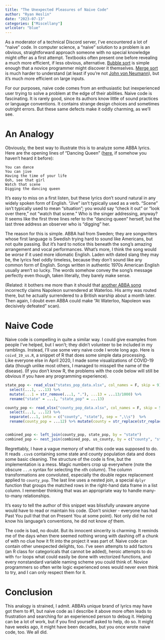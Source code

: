 ```yaml
---
title: "The Unexpected Pleasures of Naive Code"
author: "Ryan Heslin"
date: "2023-07-13"
categories: ["Miscellany"]
urlcolor: "blue"
---
```


As a moderator of a technical Discord server, I've encountered 
a lot of "naive" code. In computer science, a "naive" solution to a problem 
is an obvious, straightforward approach someone with no special knowledge might 
offer as a first attempt. Textbooks often present one before revealing a
much more efficient, if less obvious, alternative. [Bubble sort](https://en.wikipedia.org/wiki/Bubble_sort) is 
simple enough that a novice programmer might discover it themselves. 
[Merge sort](https://en.wikipedia.org/wiki/Merge_sort) is much harder to understand 
(at least if you're not [John von Neumann](https://en.wikipedia.org/wiki/John_von_Neumann)),
but it's much more efficient on large inputs.

For our purposes, naive code comes from 
an enthusiastic but inexperienced user trying to solve a problem at the 
edge of their abilities. 
Naive code is fascinating. It is rarely good, since its authors know little 
of sound practices or language conventions. It contains strange design choices 
and sometimes outright errors. But these same defects make it 
oddly charming, as we'll see.

# An Analogy

Obviously, the best way to illustrate this is to analyze some ABBA lyrics. 
Here are the opening lines of "Dancing Queen" ([here](https://www.youtube.com/watch?v=xFrGuyw1V8s), if somehow you haven't heard it before):
```
You can dance
You can jive
Having the time of your life
Ooh, see that girl
Watch that scene
Digging the dancing queen
```

It's easy to miss on a first listen, but these lyrics don't sound natural 
in any widely spoken form of English.
"Jive" isn't typically used as a verb. "Scene" isn't typically used to mean 
"situation";
you would say "check it out" or "look over there," not "watch that scene."
Who is the singer addressing, anyway? It seems like the first three lines 
refer to the "dancing queen" herself, but the last three address an observer 
who is "digging" her.

The reason for this is simple. ABBA hail from Sweden; they are songwriters whose first language is Swedish trying hard to sound like 
Americans, but not quite passing.
But it's hard to notice this beneath the song's amazing arrangement and vocal 
performances.
What's more, I think the song would be _worse_ if it used more idiomatic English. 
 Laden with dated slang they may be, the lyrics feel oddly timeless, because they don't sound like any common form of English.
Songs written in authentic 1970s American English usually aren't so lucky. The words 
somehow convey the song's message perfectly even though, taken literally, they barely make 
sense. 

(Related: it bothers me more than it should that [another ABBA song](https://www.youtube.com/watch?v=Sj_9CiNkkn4) incorrectly claims Napoleon 
surrendered at Waterloo. His army was routed there, but he actually surrendered to a 
British warship about a month later. Then again, I doubt even ABBA could make "At Waterloo, Napoleon was decisively defeated" scan). 

# Naive Code

Naive code is compelling in quite a similar way. I could give examples from 
people I've helped, but I won't; they didn't volunteer to be included in my ramblings.
Instead, I'll use some very naive code I wrote long ago. 
Here is `coivd_19_us.R`, a snippet of R that does some simple data processing.  
Like everyone else in April 2020, I made some visualizations of COVID-19 
data (though unlike most others, I managed to misspell the name of the disease).
(If you don't know R, the problems with the code below will still be obvious if you have any programming experience). 

```r
state_pop <- read_xlsx("states_pop_data.xlsx", col_names = F, skip = 9)[1:51,] %>% 
  select(...1, ...13) %>%
  mutate(...1 = str_remove(...1, "."), ...13 = ...13/1000) %>%
  rename("state" = ...1, "state_pop" = ...13) 

county_pop <- read_xlsx("county_pop_data.xlsx", col_names = F, skip = 5)[1:3142,] %>% 
  select(...1, ...12) %>%
  separate(...1, into = c("county", "state"), sep = ",\\s")  %>%
  rename(county_pop = ...12) %>% mutate(county = str_replace(str_replace(county, "\\s[A-Z][a-z]*\\s*[A-Z]*[a-z]*$", ""), "^\\.", ""), county_pop = county_pop/1000)


combined_pop <- left_join(county_pop, state_pop, by = "state")
combined_pop <- nest_join(combined_pop, us_county, by = c("county", "state"))
```

Regrettably, I have a vague memory of what this code was supposed to do. 
It reads `.csv`s containing some state and county population data and does some 
basic cleaning. The structure of the code is fine, but the implementation is a mess.
Magic numbers crop up everywhere (note the obscure `...n` syntax for selecting the 
`n`th column). The column transformations are convoluted, especially 
the double regex replacement applied to `county_pop`. The last line uses 
a nested join, a special `dplyr` function that groups the matched rows in the 
right-hand data frame in a list column. I remember thinking that was an 
appropriate way to handle many-to-many relationships.

It's easy to tell the author of this snippet was blissfully unaware anyone 
would have to read or maintain his code. (Don't snicker - everyone has had Past You pull that that 
on Present You at some point). Not only did he not know his language's conventions, 
he did not know _of_ them. 

The code is bad, no doubt. But its innocent sincerity is charming. It 
reminds me of the days when there seemed nothing wrong with dashing off a chunk 
of with no clue how it fit into the project it was part of. Naive code 
can contain other unexpected delights, too. I've seen attempts to add factors 
(an R class for categoricals that cannot be added), heroic attempts to do 
with `for` loops what could easily be done with vectorized functions, and 
every nonstandard variable naming scheme you could think of. Novice 
programmers so often write logic experienced ones would never even think 
to try, and I can only respect them for it.

# Conclusion
This analogy is strained, I admit. ABBA's unique brand of lyrics may have got them to #1, but 
naive code as I describe it above more often leads to frustration and 
searching for an experienced person to debug it. Helping can be a lot of work, 
but if you find yourself asked to 
help, do so. It might have weeks ago, it might have been decades, but 
you once wrote naive code, too. We all did.
